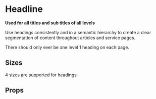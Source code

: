 
<Meta title="Pattern Library|Typography/Headline" component={Headline} />

# Headline
 
**Used for all titles and sub titles of all levels**

Use headings consistently and in a semantic hierarchy to create a clear segmentation of content throughout articles and service pages.

There should only ever be one level 1 heading on each page.

## Sizes

4 sizes are supported for headings

<Preview>
    <Story name="Level 1">
        <Headline level={1} text="Example headline level 1" />
    </Story>
</Preview>

<Preview>
    <Story name="Level 2">
        <Headline level={2} text="Example headline level 2" />
    </Story>
</Preview>

<Preview>
    <Story name="Level 3">
        <Headline level={3} text="Example headline level 3" />
    </Story>
</Preview>

<Preview>
    <Story name="Level 4">
        <Headline level={4} text="Example headline level 4" />
    </Story>
</Preview>

## Props 

<Props of={Headline} />
